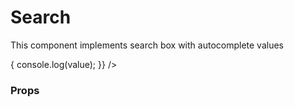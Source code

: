 
<Meta title="Components/SearchWithAutoComplete" />

# Search

This component implements search box with autocomplete values

<Preview>
  <Story name="Search with auto complete">
    <SearchWithAutoComplete
      data={[
        {
          id: '1',
          label: 'Kathmandu'
        },
        {
          id: '2',
          label: 'Pokhara'
        },
        {
          id: '3',
          label: 'Lalitpur'
        },
        {
          id: '4',
          label: 'Bhaktapur'
        },
        {
          id: '5',
          label: 'Biratnagar'
        },
        {
          id: '6',
          label: 'Kathmandu'
        },
        {
          id: '7',
          label: 'Bharatpur'
        },
        {
          id: '8',
          label: 'Birgunj'
        },
        {
          id: '9',
          label: 'hetauda'
        }
      ]}
      onSelectOption={(value) => {
        console.log(value);
      }}
    />
  </Story>
</Preview>

### Props

<Props of={SearchWithAutoComplete} />
